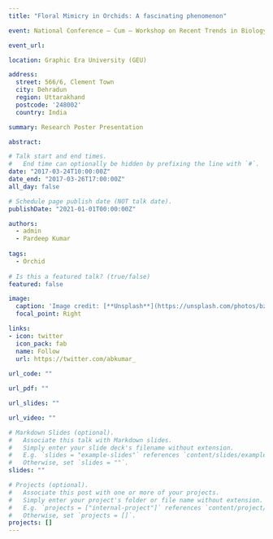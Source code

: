 ```yaml
---
title: "Floral Mimicry in Orchids: A fascinating phenomenon"

event: National Conference – Cum – Workshop on Recent Trends in Biology, Culture, Conservation, Commercialization, and Sustainable Utilization of Medicinally and Floriculturally Important Orchids

event_url: 

location: Graphic Era University (GEU)

address:
  street: 566/6, Clement Town
  city: Dehradun
  region: Uttarakhand
  postcode: '248002'
  country: India

summary: Research Poster Presentation

abstract: 

# Talk start and end times.
#   End time can optionally be hidden by prefixing the line with `#`.
date: "2017-03-24T10:00:00Z"
date_end: "2017-03-26T17:00:00Z"
all_day: false

# Schedule page publish date (NOT talk date).
publishDate: "2021-01-01T00:00:00Z"

authors:
  - admin
  - Pardeep Kumar
  
tags:
  - Orchid
  
# Is this a featured talk? (true/false)
featured: false

image:
  caption: 'Image credit: [**Unsplash**](https://unsplash.com/photos/bzdhc5b3Bxs)'
  focal_point: Right

links:
- icon: twitter
  icon_pack: fab
  name: Follow
  url: https://twitter.com/abkumar_
  
url_code: ""

url_pdf: ""

url_slides: ""

url_video: ""

# Markdown Slides (optional).
#   Associate this talk with Markdown slides.
#   Simply enter your slide deck's filename without extension.
#   E.g. `slides = "example-slides"` references `content/slides/example-slides.md`.
#   Otherwise, set `slides = ""`.
slides: ""

# Projects (optional).
#   Associate this post with one or more of your projects.
#   Simply enter your project's folder or file name without extension.
#   E.g. `projects = ["internal-project"]` references `content/project/deep-learning/index.md`.
#   Otherwise, set `projects = []`.
projects: []
---
```


